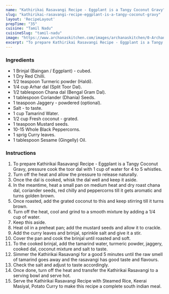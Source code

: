 ---
name: "Kathirikai Rasavangi Recipe - Eggplant is a Tangy Coconut Gravy"
slug: "kathirikai-rasavangi-recipe-eggplant-is-a-tangy-coconut-gravy"
layout: 'RecipeLayout'
prepTime: "35"
cuisine: "Tamil Nadu"
cuisineSlug: "tamil-nadu"
image: "https://www.archanaskitchen.com/images/archanaskitchen/0-Archanas-Kitchen-Recipes/2020/Traditional_Kathrikai_Rasavangi_recipe_Brinjal_Recipe_south_indian_style_3_1600.jpg"
excerpt: "To prepare Kathirikai Rasavangi Recipe - Eggplant is a Tangy Coconut Gravy, pressure cook the toor dal with 1 cup of water for 4 to 5 whistles"
---

### Ingredients

- 1 Brinjal (Baingan / Eggplant) - cubed.
- 1 Dry Red Chilli.
- 1/2 teaspoon Turmeric powder (Haldi).
- 1/4 cup Arhar dal (Split Toor Dal).
- 1/2 tablespoon Chana dal (Bengal Gram Dal).
- 1 tablespoon Coriander (Dhania) Seeds.
- 1 teaspoon Jaggery - powdered (optional).
- Salt - to taste.
- 1 cup Tamarind Water.
- 1/2 cup Fresh coconut - grated.
- 1 teaspoon Mustard seeds.
- 10-15 Whole Black Peppercorns.
- 1 sprig Curry leaves.
- 1 tablespoon Sesame (Gingelly) Oil.

### Instructions

1. To prepare Kathirikai Rasavangi Recipe - Eggplant is a Tangy Coconut Gravy, pressure cook the toor dal with 1 cup of water for 4 to 5 whistles.
1. Turn off the heat and allow the pressure to release naturally.
1. Once the dal is cooked, whisk the dal well and keep it aside.
1. In the meantime, heat a small pan on medium heat and dry roast chana dal, coriander seeds, red chilly and peppercorns till it gets aromatic and turns golden brown.
1. Once roasted, add the grated coconut to this and keep stirring till it turns brown.
1. Turn off the heat, cool and grind to a smooth mixture by adding a 1/4 cup of water.
1. Keep this aside.
1. Heat oil in a preheat pan; add the mustard seeds and allow it to crackle.
1. Add the curry leaves and brinjal, sprinkle salt and give it a stir.
1. Cover the pan and cook the brinjal until roasted and soft.
1. To the cooked brinjal, add the tamarind water, turmeric powder, jaggery, cooked dal, coconut mixture and salt to taste.
1. Simmer the Kathirikai Rasavangi  for a good 5 minutes until the raw smell of tamarind goes away and the rasavangi has good taste and flavours.
1. Check the salt and adjust to taste accordingly.
1. Once done, turn off the heat and transfer the Kathirikai Rasavangi to a serving bowl and serve hot.
1. Serve the Kathirikai Rasavangi Recipe with Steamed Rice, Keerai Masiyal, Potato Curry to make this recipe a complete south indian meal.
